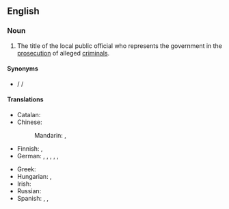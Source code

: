 ==English==
{{wikipedia}}

===Noun===
{{en-noun}}

# {{lb|en|American}} The title of the local public official who represents the government in the [[prosecution]] of alleged [[criminal]]s.

====Synonyms====
* {{l|en|DA}} / {{l|en|D.A.}} / {{l|en|D. A.}} {{gloss|abbreviation}}

====Translations====
{{trans-top|the title of the local public official who represents the government in the prosecution of alleged criminals}}
* Catalan: {{t+|ca|fiscal|m|f}}
* Chinese:
*: Mandarin: {{t|cmn|地方檢察官|sc=Hani}}, {{t|cmn|地方检察官|tr=dìfāng jiǎncháguān|sc=Hani}}
* Finnish: {{t|fi|piirisyyttäjä}}, {{t|fi|yleinen syyttäjä}}
* German: {{t+|de|Staatsanwalt|m}}, {{t+|de|Staatsanwältin|f}}, {{t+|de|Bezirksstaatsanwalt|m}}, {{t|de|Bezirksstaatsanwältin|f}}, {{t|de|Bezirksanwalt|m}}, {{t|de|Bezirksanwältin|f}}
{{trans-mid}}
* Greek: {{t+|el|εισαγγελέας|m}}
* Hungarian: {{t|hu|([[kerületi]]) [[ügyész]]}}, {{t+|hu|államügyész}}
* Irish: {{t|ga|ionchúisitheoir dúiche|m}}
* Russian: {{t+|ru|прокуро́р|m}}
* Spanish: {{t+|es|fiscal|m|f}}, {{t|es|procurador|m}}, {{t+|es|procuradora|f}}
{{trans-bottom}}

{{c|en|Legal occupations}}